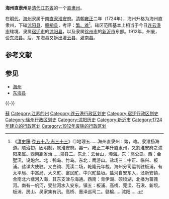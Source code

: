 '''海州直隶州'''是[[清代|清代]][[江苏省|江苏省]]的一个[[直隶州|直隶州]]。

在[[明代|明代]]，[[海州_(东魏)|海州]]隶属于[[南直隶|南直隶]][[淮安府|淮安府]]。[[清朝|清朝]][[雍正|雍正]]二年（1724年），海州升格为海州直隶州，下辖[[沭阳县|沭阳县]]、[[赣榆县|赣榆县]]，考评：[[衝繁疲難|繁、难]]<ref>《[[清史稿|清史稿]]·[[:s:清史稿/卷58|卷五十八·志三十三]]》◎地理五……海州直隶州：繁，难。隶淮扬海道。顺治初，因明制，属淮安府。县一。雍正二年升直隶州，又割淮安府之沭阳来属。西南距省治……领县二。东北：云台山，濒海。东：高公岛。西：金墅汛，设炮台。北：鸭岛、竹岛。东北：鹰游山。盐场三：中正、临兴、板浦。盐课大使驻。又白驹、莞渎二场，乾隆元年裁。海州分司运判驻板浦，有太平局、中富局、大义甿、富民甿、中兴甿盐垣。盐河自安东入，迳新安镇，合南北六塘河入海，其东支津与海通。西南：青伊湖、硕顷湖，北播为蔷薇河。南有一帆河，受盐河水入安东。镇五：板浦、高桥、莞渎、石湫、新坝。板浦、房山、吴家集有汛。高桥、惠泽巡司二。赣榆……沭阳……</ref>。辖区范围基本上相当于今日[[连云港市|连云港市]]辖境、隶属[[宿迁市|宿迁市]]的[[沭阳县|沭阳县]]，以及隶属[[徐州市|徐州市]]的[[新沂市|新沂市]]东部。1912年，州废，设[[东海县|东海县]]。后，东海县又拆出[[灌云县|灌云县]]、[[灌南县|灌南县]]。

== 参考文献 ==
{{Reflist}}

== 参见 ==
{{Portal box|江苏}}
* [[海州_(东魏)|海州]]
* [[东海县|东海县]]

{{-}}
{{江苏行政区划史|清}}

{{DEFAULTSORT:H}}
[[Category:清朝直隶州|蘇]]
[[Category:江苏的州|Category:江苏的州]]
[[Category:连云港行政区划史|Category:连云港行政区划史]]
[[Category:宿迁行政区划史|Category:宿迁行政区划史]]
[[Category:徐州行政区划史|Category:徐州行政区划史]]
[[Category:沭阳历史|Category:沭阳历史]]
[[Category:新沂市|Category:新沂市]]
[[Category:1724年建立的行政区划|Category:1724年建立的行政区划]]
[[Category:1912年废除的行政区划|Category:1912年废除的行政区划]]

{{清朝行政区划小作品}}